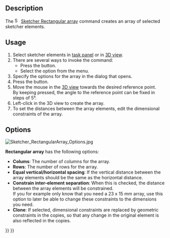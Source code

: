 <languages/>
<translate>

<!--T:8-->
{{Docnav
|
|
|[[Sketcher_Workbench|Sketcher]]
|
|
|IconC=Workbench_Sketcher.svg
}}

<!--T:16-->
{{VeryImportantMessage|This tool is obsolete, it is not available in {{VersionPlus|1.0}}. Use [[Sketcher_Translate|Sketcher Translate]] instead.}}

<!--T:1-->
{{GuiCommand
|Name=Sketcher RectangularArray
|MenuLocation=Sketch → Sketcher tools → Rectangular array
|Workbenches=[[Sketcher_Workbench|Sketcher]]
|Shortcut={{KEY|Z}} {{KEY|A}}
|Version=0.16
}}

==Description== <!--T:2-->

<!--T:5-->
The [[File:Sketcher_RectangularArray.svg|16px]] [[Sketcher_RectangularArray|Sketcher Rectangular array]] command creates an array of selected sketcher elements.

==Usage== <!--T:3-->

<!--T:6-->
# Select sketcher elements in [[Task_panel|task panel]] or in [[3D_view|3D view]].
# There are several ways to invoke the command:
#* Press the {{Button|[[File:Sketcher_RectangularArray.svg|16px]] [[Sketcher_RectangularArray|Rectangular array]]}} button.
#* Select the {{MenuCommand|Sketch → Sketcher tools → [[File:Sketcher_RectangularArray.svg|16px]] Rectangular array}} option from the menu.
# Specify the options for the array in the dialog that opens.
# Press the {{Button|OK}} button.
# Move the mouse in the [[3D_view|3D view]] towards the desired reference point.</br>By keeping {{KEY|Ctrl}} pressed, the angle to the reference point can be fixed in steps of 5°. {{Version|0.20}}
# Left-click in the 3D view to create the array.
# To set the distances between the array elements, edit the dimensional constraints of the array.

==Options== <!--T:14-->

</translate>
[[Image:Sketcher_RectangularArray_Options.jpg|frame|left]]
<translate>

<!--T:15-->
'''Rectangular array''' has the following options:
* '''Colums''': The number of columns for the array.
* '''Rows''': The number of rows for the array.
* '''Equal vertical/horizontal spacing''': If the vertical distance between the array elements should be the same as the horizontal distance.
* '''Constrain inter-element separation''': When this is checked, the distance between the array elements will be constrained.</br>If you for example only know that you need a 23 x 15 mm array, use this option to later be able to change these constraints to the dimensions you need.
* '''Clone''': If selected, dimensional constraints are replaced by geometric constraints in the copies, so that any change in the original element is also reflected in the copies.


<!--T:9-->
{{Docnav
|
|
|[[Sketcher_Workbench|Sketcher]]
|
|
|IconC=Workbench_Sketcher.svg
}}

</translate>
{{Sketcher_Tools_navi{{#translation:}}}}
{{Userdocnavi{{#translation:}}}}